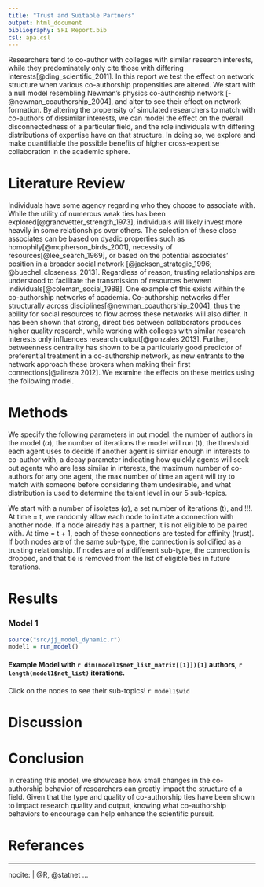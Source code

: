 ```yaml
---
title: "Trust and Suitable Partners"
output: html_document
bibliography: SFI Report.bib
csl: apa.csl
---
```


  Researchers tend to co-author with colleges with similar research interests, while they predominately only cite those with differing interests[@ding_scientific_2011]. In this report we test the effect on network structure when various co-authorship propensities are altered. We start with a null model resembling Newman's physics co-authorship network [-@newman_coauthorship_2004], and alter <NAMES OF PARAMETERS> to see their effect on network formation.
  By altering the propensity of simulated researchers to match with co-authors of dissimilar interests, we can model the effect on the overall disconnectedness of a particular field, and the role individuals with differing distributions of expertise have on that structure. In doing so, we explore and make quantifiable the possible benefits of higher cross-expertise collaboration in the academic sphere.
  

# Literature Review

  Individuals have some agency regarding who they choose to associate with. While the utility of numerous weak ties has been explored[@granovetter_strength_1973], individuals will likely invest more heavily in some relationships over others. The selection of these close associates can be based on dyadic properties such as homophily[@mcpherson_birds_2001], necessity of resources[@lee_search_1969], or based on the potential associates' position in a broader social network [@jackson_strategic_1996; @buechel_closeness_2013]. Regardless of reason, trusting relationships are understood to facilitate the transmission of resources between individuals[@coleman_social_1988].
  One example of this exists within the co-authorship networks of academia. Co-authorship networks differ structurally across disciplines[@newman_coauthorship_2004], thus the ability for social resources to flow across these networks will also differ. It has been shown that strong, direct ties between collaborators produces higher quality research, while working with colleges with similar research interests only influences research output[@gonzales 2013]. Further, betweenness centrality has shown to be a particularly good predictor of preferential treatment in a co-authorship network, as new entrants to the network approach these brokers when making their first connections[@alireza 2012]. We examine the effects on these metrics using the following model.

# Methods

  We specify the following parameters in out model: 
  the number of authors in the model ($\alpha$), 
  the number of iterations the model will run (t), 
  the threshold each agent uses to decide if another agent is similar enough in interests to co-author with,
  a decay parameter indicating how quickly agents will seek out agents who are less similar in interests,
  the maximum number of co-authors for any one agent,
  the max number of time an agent will try to match with someone before considering them undesirable,
  and what distribution is used to determine the talent level in our 5 sub-topics.


  We start with a number of isolates ($\alpha$), a set number of iterations (t), and !!!. At time = t, we randomly allow each node to initiate a connection with another node. If a node already has a partner, it is not eligible to be paired with. At time = t + 1, each of these connections are tested for affinity (trust). If both nodes are of the same sub-type, the connection is solidified as a trusting relationship. If nodes are of a different sub-type, the connection is dropped, and that tie is removed from the list of eligible ties in future iterations.

# Results
### Model 1
```r
source("src/jj_model_dynamic.r")
model1 = run_model()
```
#### Example Model with `r dim(model1$net_list_matrix[[1]])[1]` authors, `r length(model1$net_list)` iterations.
Click on the nodes to see their sub-topics!
`r model1$wid`

# Discussion

# Conclusion

  In creating this model, we showcase how small changes in the co-authorship behavior of researchers can greatly impact the structure of a field. Given that the type and quality of co-authorship ties have been shown to impact research quality and output, knowing what co-authorship behaviors to encourage can help enhance the scientific pursuit.

# Referances

---
nocite: | 
  @R, @statnet
...

